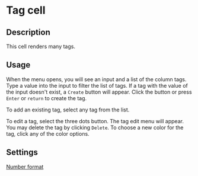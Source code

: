 # Tag cell

## Description

This cell renders many tags.

## Usage

When the menu opens, you will see an input and a list of the column tags. Type a value into the input to filter the list of tags. If a tag with the value of the input doesn't exist, a `Create` button will appear. Click the button or press `Enter` or `return` to create the tag.

To add an existing tag, select any tag from the list.

To edit a tag, select the three dots button. The tag edit menu will appear. You may delete the tag by clicking `Delete`. To choose a new color for the tag, click any of the color options.

## Settings

[Number format](../../../features/table/column-settings#linking-loom-files#number-format)
